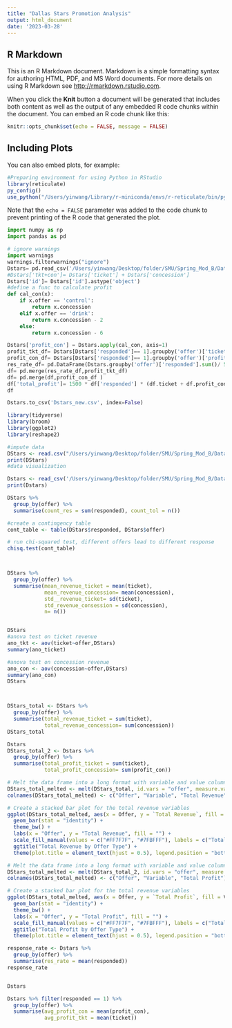 ```yaml
---
title: "Dallas Stars Promotion Analysis"
output: html_document
date: '2023-03-28'
---
```



## R Markdown

This is an R Markdown document. Markdown is a simple formatting syntax for authoring HTML, PDF, and MS Word documents. For more details on using R Markdown see <http://rmarkdown.rstudio.com>.

When you click the **Knit** button a document will be generated that includes both content as well as the output of any embedded R code chunks within the document. You can embed an R code chunk like this:

```r
knitr::opts_chunk$set(echo = FALSE, message = FALSE)
```

## Including Plots

You can also embed plots, for example:

```r
#Preparing environment for using Python in RStudio
library(reticulate)
py_config()
use_python("/Users/yinwang/Library/r-miniconda/envs/r-reticulate/bin/python")
```

Note that the `echo = FALSE` parameter was added to the code chunk to prevent printing of the R code that generated the plot.

```python
import numpy as np
import pandas as pd

# ignore warnings
import warnings
warnings.filterwarnings("ignore")
Dstars= pd.read_csv('/Users/yinwang/Desktop/folder/SMU/Spring_Mod_B/Data-driven Marketing/HW1/dallasStars.csv')
#Dstars['tkt+con']= Dstars['ticket'] + Dstars['concession']
Dstars['id']= Dstars['id'].astype('object')
#define a func to calculate profit
def cal_con(x):
    if x.offer == 'control':
        return x.concession
    elif x.offer == 'drink':
        return x.concession - 2
    else:
        return x.concession - 6

Dstars['profit_con'] = Dstars.apply(cal_con, axis=1)
profit_tkt_df= Dstars[Dstars['responded']== 1].groupby('offer')['ticket'].mean().reset_index()
profit_con_df= Dstars[Dstars['responded']== 1].groupby('offer')['profit_con'].mean().reset_index()
res_rate_df= pd.DataFrame(Dstars.groupby('offer')['responded'].sum()/ 500).reset_index()
df= pd.merge(res_rate_df,profit_tkt_df)
df= pd.merge(df,profit_con_df )
df['total_profit']= 1500 * df['responded'] * (df.ticket + df.profit_con) - 1500
df
```


```python
Dstars.to_csv('Dstars_new.csv', index=False)
```

```r
library(tidyverse)
library(broom)
library(ggplot2)
library(reshape2)

#impute data
DStars <- read.csv("/Users/yinwang/Desktop/folder/SMU/Spring_Mod_B/Data-driven Marketing/HW1/dallasStars.csv")
print(DStars)
#data visualization 

Dstars <- read_csv('/Users/yinwang/Desktop/folder/SMU/Spring_Mod_B/Data-driven Marketing/HW1/Dstars_new.csv')
print(Dstars)

DStars %>%
  group_by(offer) %>% 
  summarise(count_res = sum(responded), count_tol = n())

#create a contingency table
cont_table <- table(DStars$responded, DStars$offer)

# run chi-squared test, different offers lead to different response
chisq.test(cont_table)



DStars %>%
  group_by(offer) %>% 
  summarise(mean_revenue_ticket = mean(ticket),
            mean_revenue_concession= mean(concession),
            std__revenue_ticket= sd(ticket),
            std_revenue_consession = sd(concession),
            n= n())


DStars
#anova test on ticket revenue
ano_tkt <- aov(ticket~offer,DStars)
summary(ano_ticket)

#anova test on concession revenue
ano_con <- aov(concession~offer,DStars)
summary(ano_con)
DStars



DStars_total <- DStars %>%
  group_by(offer) %>% 
  summarise(total_revenue_ticket = sum(ticket),
            total_revenue_concession= sum(concession))
DStars_total

Dstars
DStars_total_2 <- Dstars %>%
  group_by(offer) %>% 
  summarise(total_profit_ticket = sum(ticket),
            total_profit_concession= sum(profit_con))

# Melt the data frame into a long format with variable and value columns
DStars_total_melted <- melt(DStars_total, id.vars = "offer", measure.vars = c("total_revenue_ticket", "total_revenue_concession"))
colnames(DStars_total_melted) <- c("Offer", "Variable", "Total Revenue")

# Create a stacked bar plot for the total revenue variables
ggplot(DStars_total_melted, aes(x = Offer, y = `Total Revenue`, fill = Variable)) +
  geom_bar(stat = "identity") +
  theme_bw() +
  labs(x = "Offer", y = "Total Revenue", fill = "") +
  scale_fill_manual(values = c("#FF7F7F", "#7FBFFF"), labels = c("Total Revenue Ticket", "Total Revenue Concession")) +
  ggtitle("Total Revenue by Offer Type") +
  theme(plot.title = element_text(hjust = 0.5), legend.position = "bottom")

# Melt the data frame into a long format with variable and value columns
DStars_total_melted <- melt(DStars_total_2, id.vars = "offer", measure.vars = c("total_profit_ticket", "total_profit_concession"))
colnames(DStars_total_melted) <- c("Offer", "Variable", "Total Profit")

# Create a stacked bar plot for the total revenue variables
ggplot(DStars_total_melted, aes(x = Offer, y = `Total Profit`, fill = Variable)) +
  geom_bar(stat = "identity") +
  theme_bw() +
  labs(x = "Offer", y = "Total Profit", fill = "") +
  scale_fill_manual(values = c("#FF7F7F", "#7FBFFF"), labels = c("Total Profit Ticket", "Total Profit Concession")) +
  ggtitle("Total Profit by Offer Type") +
  theme(plot.title = element_text(hjust = 0.5), legend.position = "bottom")

response_rate <- Dstars %>% 
  group_by(offer) %>% 
  summarise(res_rate = mean(responded))
response_rate


Dstars

Dstars %>% filter(responded == 1) %>% 
  group_by(offer) %>% 
  summarise(avg_profit_con = mean(profit_con),
            avg_profit_tkt = mean(ticket))


```

